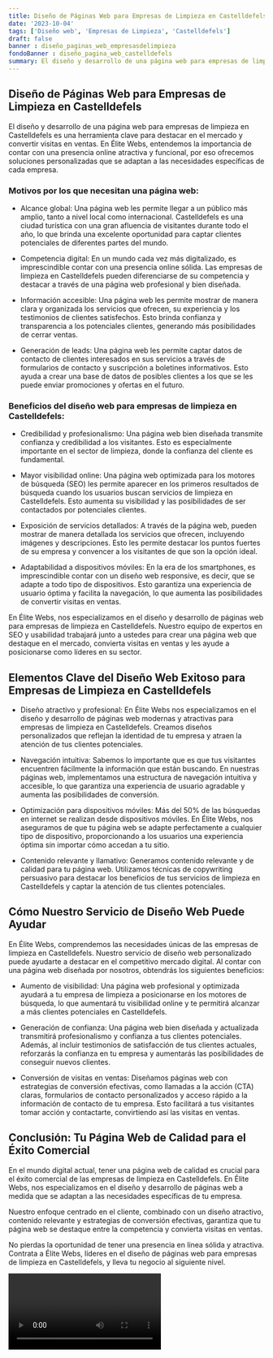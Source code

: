 ```yaml
---
title: Diseño de Páginas Web para Empresas de Limpieza en Castelldefels
date: '2023-10-04'
tags: ['Diseño web', 'Empresas de Limpieza', 'Castelldefels']
draft: false
banner : diseño_paginas_web_empresasdelimpieza
fondoBanner : diseño_pagina_web_castelldefels
summary: El diseño y desarrollo de una página web para empresas de limpieza en Castelldefels es una herramienta clave para destacar en el mercado y convertir visitas en ventas. En Élite Webs, entendemos la importancia de contar con una presencia online atractiva y funcional, por eso ofrecemos soluciones personalizadas que se adaptan a las necesidades específicas de cada empresa.
---
```


## Diseño de Páginas Web para Empresas de Limpieza en Castelldefels

El diseño y desarrollo de una página web para empresas de limpieza en Castelldefels es una herramienta clave para destacar en el mercado y convertir visitas en ventas. En Élite Webs, entendemos la importancia de contar con una presencia online atractiva y funcional, por eso ofrecemos soluciones personalizadas que se adaptan a las necesidades específicas de cada empresa.

### Motivos por los que necesitan una página web:

- Alcance global: Una página web les permite llegar a un público más amplio, tanto a nivel local como internacional. Castelldefels es una ciudad turística con una gran afluencia de visitantes durante todo el año, lo que brinda una excelente oportunidad para captar clientes potenciales de diferentes partes del mundo.

- Competencia digital: En un mundo cada vez más digitalizado, es imprescindible contar con una presencia online sólida. Las empresas de limpieza en Castelldefels pueden diferenciarse de su competencia y destacar a través de una página web profesional y bien diseñada.

- Información accesible: Una página web les permite mostrar de manera clara y organizada los servicios que ofrecen, su experiencia y los testimonios de clientes satisfechos. Esto brinda confianza y transparencia a los potenciales clientes, generando más posibilidades de cerrar ventas.

- Generación de leads: Una página web les permite captar datos de contacto de clientes interesados en sus servicios a través de formularios de contacto y suscripción a boletines informativos. Esto ayuda a crear una base de datos de posibles clientes a los que se les puede enviar promociones y ofertas en el futuro.

### Beneficios del diseño web para empresas de limpieza en Castelldefels:

- Credibilidad y profesionalismo: Una página web bien diseñada transmite confianza y credibilidad a los visitantes. Esto es especialmente importante en el sector de limpieza, donde la confianza del cliente es fundamental.

- Mayor visibilidad online: Una página web optimizada para los motores de búsqueda (SEO) les permite aparecer en los primeros resultados de búsqueda cuando los usuarios buscan servicios de limpieza en Castelldefels. Esto aumenta su visibilidad y las posibilidades de ser contactados por potenciales clientes.

- Exposición de servicios detallados: A través de la página web, pueden mostrar de manera detallada los servicios que ofrecen, incluyendo imágenes y descripciones. Esto les permite destacar los puntos fuertes de su empresa y convencer a los visitantes de que son la opción ideal.

- Adaptabilidad a dispositivos móviles: En la era de los smartphones, es imprescindible contar con un diseño web responsive, es decir, que se adapte a todo tipo de dispositivos. Esto garantiza una experiencia de usuario óptima y facilita la navegación, lo que aumenta las posibilidades de convertir visitas en ventas.

En Élite Webs, nos especializamos en el diseño y desarrollo de páginas web para empresas de limpieza en Castelldefels. Nuestro equipo de expertos en SEO y usabilidad trabajará junto a ustedes para crear una página web que destaque en el mercado, convierta visitas en ventas y les ayude a posicionarse como líderes en su sector.

<GifSeo />

<Cta />

## Elementos Clave del Diseño Web Exitoso para Empresas de Limpieza en Castelldefels

- Diseño atractivo y profesional: En Élite Webs nos especializamos en el diseño y desarrollo de páginas web modernas y atractivas para empresas de limpieza en Castelldefels. Creamos diseños personalizados que reflejan la identidad de tu empresa y atraen la atención de tus clientes potenciales.

- Navegación intuitiva: Sabemos lo importante que es que tus visitantes encuentren fácilmente la información que están buscando. En nuestras páginas web, implementamos una estructura de navegación intuitiva y accesible, lo que garantiza una experiencia de usuario agradable y aumenta las posibilidades de conversión.

- Optimización para dispositivos móviles: Más del 50% de las búsquedas en internet se realizan desde dispositivos móviles. En Élite Webs, nos aseguramos de que tu página web se adapte perfectamente a cualquier tipo de dispositivo, proporcionando a los usuarios una experiencia óptima sin importar cómo accedan a tu sitio.

- Contenido relevante y llamativo: Generamos contenido relevante y de calidad para tu página web. Utilizamos técnicas de copywriting persuasivo para destacar los beneficios de tus servicios de limpieza en Castelldefels y captar la atención de tus clientes potenciales.

## Cómo Nuestro Servicio de Diseño Web Puede Ayudar

En Élite Webs, comprendemos las necesidades únicas de las empresas de limpieza en Castelldefels. Nuestro servicio de diseño web personalizado puede ayudarte a destacar en el competitivo mercado digital. Al contar con una página web diseñada por nosotros, obtendrás los siguientes beneficios:

- Aumento de visibilidad: Una página web profesional y optimizada ayudará a tu empresa de limpieza a posicionarse en los motores de búsqueda, lo que aumentará tu visibilidad online y te permitirá alcanzar a más clientes potenciales en Castelldefels.

- Generación de confianza: Una página web bien diseñada y actualizada transmitirá profesionalismo y confianza a tus clientes potenciales. Además, al incluir testimonios de satisfacción de tus clientes actuales, reforzarás la confianza en tu empresa y aumentarás las posibilidades de conseguir nuevos clientes.

- Conversión de visitas en ventas: Diseñamos páginas web con estrategias de conversión efectivas, como llamadas a la acción (CTA) claras, formularios de contacto personalizados y acceso rápido a la información de contacto de tu empresa. Esto facilitará a tus visitantes tomar acción y contactarte, convirtiendo así las visitas en ventas.

## Conclusión: Tu Página Web de Calidad para el Éxito Comercial

En el mundo digital actual, tener una página web de calidad es crucial para el éxito comercial de las empresas de limpieza en Castelldefels. En Élite Webs, nos especializamos en el diseño y desarrollo de páginas web a medida que se adaptan a las necesidades específicas de tu empresa. 

Nuestro enfoque centrado en el cliente, combinado con un diseño atractivo, contenido relevante y estrategias de conversión efectivas, garantiza que tu página web se destaque entre la competencia y convierta visitas en ventas.

No pierdas la oportunidad de tener una presencia en línea sólida y atractiva. Contrata a Élite Webs, líderes en el diseño de páginas web para empresas de limpieza en Castelldefels, y lleva tu negocio al siguiente nivel.

<Video />

<CtaBot job='Empresas de Limpieza' city='Castelldefels'/>

<Gmaps query='Castelldefels+españa+maps' />
